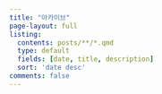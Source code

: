 ```yaml
---
title: "아카이브"
page-layout: full
listing:
  contents: posts/**/*.qmd
  type: default
  fields: [date, title, description]
  sort: 'date desc'
comments: false
---
```

